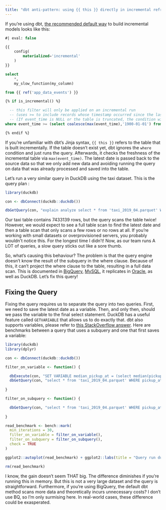 ```yaml
---
title: "dbt anti-pattern: using {{ this }} directly in incremental refreshes"
---
```


If you're using dbt, [the recommended default way](https://docs.getdbt.com/docs/build/incremental-models) to build incremental models looks like this:

```sql
#| eval: false

{{
    config(
        materialized='incremental'
    )
}}

select
    *,
    my_slow_function(my_column)

from {{ ref('app_data_events') }}

{% if is_incremental() %}

  -- this filter will only be applied on an incremental run
  -- (uses >= to include records whose timestamp occurred since the last run of this model)
  -- (If event_time is NULL or the table is truncated, the condition will always be true and load all records)
where event_time >= (select coalesce(max(event_time),'1900-01-01') from {{ this }} )

{% endif %}

```

If you're unfamiliar with dbt's Jinja syntax, `{{ this }}` refers to the table that is built incrementally. If the table doesn't exist yet, dbt ignores the `where` condition and just runs the query. Afterwards, it checks the freshness of the incremental table via `max(event_time)`. The latest date is passed back to the source data so that we only add new data and avoiding running the query on data that was already processed and saved into the table. 

Let's run a very similar query in DuckDB using the taxi dataset. This is the query plan :

```r

library(duckdb)

con <- dbConnect(duckdb::duckdb())

dbGetQuery(con, "explain analyze select * from 'taxi_2019_04.parquet' WHERE pickup_at > (select median(pickup_at) from 'taxi_2019_04.parquet')")

```
Our taxi table contains 7433139 rows, but the query scans the table twice! However, we would expect to see a full table scan to find the latest date and then a table scan that only scans a few rows or no rows at all. If you're working with small datasets or overprovisioned servers, you probably wouldn't notice this. For the longest time I didn't! Now, as our team runs A LOT of queries, a slow query sticks out like a sore thumb.  

So, what's causing this behaviour? The problem is that the query engine doesn't know the result of the subquery in the where clause. Because of this, it can't project the where clause to the table, resulting in a full data scan. This is documented in [BigQuery](https://cloud.google.com/bigquery/docs/querying-partitioned-tables#better_performance_with_pseudo-columns), [MySQL](https://dev.mysql.com/doc/refman/8.4/en/subquery-optimization.html), it replicates in [Oracle](https://stackoverflow.com/questions/54348748/avoid-full-table-scan-with-subquery-or-analytic-function-in-view), as well as DuckDB. Let's fix this query!

## Fixing the Query 

Fixing the query requires us to separate the query into two queries. First, we need to save the latest date as a variable. Then, and only then, should we pass the variable to the final select statement. DuckDB has a useful feature called `GETVARIABLE` that allows us to do exactly that. dbt also supports variables, please refer to [this StackOverflow answer](https://stackoverflow.com/a/76735138). Here are benchmarks between a query that uses a subquery and one that first saves a variable:

```r

library(duckdb)
library(dplyr)

con <- dbConnect(duckdb::duckdb())

filter_on_variable <- function() {

  dbExecute(con, "SET VARIABLE median_pickup_at = (select median(pickup_at) from 'taxi_2019_04.parquet')")  
  dbGetQuery(con, "select * from 'taxi_2019_04.parquet' WHERE pickup_at > GETVARIABLE('median_pickup_at')")
  
}

filter_on_subquery <- function() {

  dbGetQuery(con, "select * from 'taxi_2019_04.parquet' WHERE pickup_at > (select median(pickup_at) from 'taxi_2019_04.parquet')")
  
}

read_benchmark <- bench::mark(
  min_iterations = 30,
  filter_on_variable = filter_on_variable(),
  filter_on_subquery = filter_on_subquery(),
  check = TRUE
)

ggplot2::autoplot(read_benchmark) + ggplot2::labs(title = "Query run duration", subtitle = "Lower is better")

rm(read_benchmark)

```

I know, the gain doesn't seem THAT big. The difference diminishes if you're running this in memory. But this is not a very large dataset and the query is straightforward. Furthermore, if you're using BigQuery, the default dbt method scans more data and theoretically incurs unnecessary costs? I don't use BQ, so I'm only surmising here. In real-world cases, these difference could be exasperated. 
